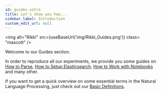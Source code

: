 ```yaml
---
id: guides-intro
title: Let's show you how...
sidebar_label: Introduction
custom_edit_url: null
---
```


<img
  alt="Rikki"
  src={useBaseUrl('img/Rikki_Guides.png')}
  class= "mascott"
/>

Welcome to our Guides section.

In order to reproduce all our experiments, we provide you some guides on [How to Parse](how-to-parse.mdx), [How to Setup Elasticsearch](elastic-setup.mdx), [How to Work with Notebooks](notebooks.mdx) and many other. 

If you want to get a quick overview on some essential terms in the Natural Language Processing, just check out our [Basic Definitions](basic-definitions.mdx).
